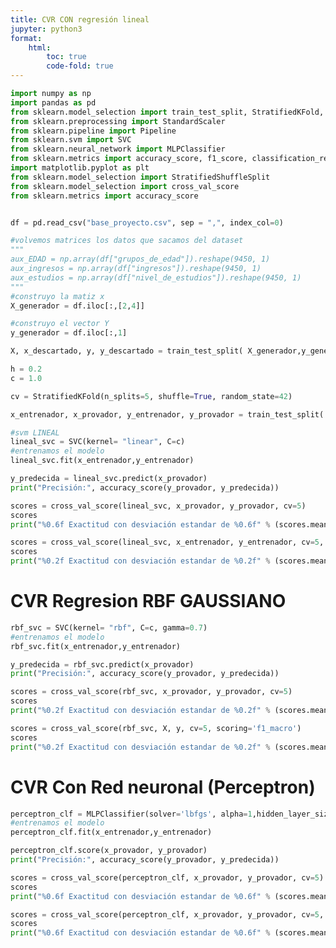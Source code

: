 ```yaml
---
title: CVR CON regresión lineal
jupyter: python3
format:
    html: 
        toc: true
        code-fold: true
---
```


```python

import numpy as np
import pandas as pd
from sklearn.model_selection import train_test_split, StratifiedKFold, cross_validate, GridSearchCV, cross_val_predict
from sklearn.preprocessing import StandardScaler
from sklearn.pipeline import Pipeline
from sklearn.svm import SVC
from sklearn.neural_network import MLPClassifier
from sklearn.metrics import accuracy_score, f1_score, classification_report, confusion_matrix, RocCurveDisplay, PrecisionRecallDisplay
import matplotlib.pyplot as plt
from sklearn.model_selection import StratifiedShuffleSplit
from sklearn.model_selection import cross_val_score
from sklearn.metrics import accuracy_score


df = pd.read_csv("base_proyecto.csv", sep = ",", index_col=0)
```

```python

#volvemos matrices los datos que sacamos del dataset
""" 
aux_EDAD = np.array(df["grupos_de_edad"]).reshape(9450, 1)
aux_ingresos = np.array(df["ingresos"]).reshape(9450, 1)
aux_estudios = np.array(df["nivel_de_estudios"]).reshape(9450, 1)
"""
#construyo la matiz x
X_generador = df.iloc[:,[2,4]]

#construyo el vector Y
y_generador = df.iloc[:,1]

X, x_descartado, y, y_descartado = train_test_split( X_generador,y_generador, test_size = 0.95, random_state = 0)         

h = 0.2 
c = 1.0

cv = StratifiedKFold(n_splits=5, shuffle=True, random_state=42)
```

```python
x_entrenador, x_provador, y_entrenador, y_provador = train_test_split( X,y, test_size = 0.40, random_state = 0) 
```



```python
#svm LINEAL 
lineal_svc = SVC(kernel= "linear", C=c)
#entrenamos el modelo
lineal_svc.fit(x_entrenador,y_entrenador)
```

```python
y_predecida = lineal_svc.predict(x_provador)
print("Precisión:", accuracy_score(y_provador, y_predecida))
```



```python
scores = cross_val_score(lineal_svc, x_provador, y_provador, cv=5)
scores
print("%0.6f Exactitud con desviación estandar de %0.6f" % (scores.mean(), scores.std()))
```

```python

scores = cross_val_score(lineal_svc, x_entrenador, y_entrenador, cv=5, scoring='f1_macro')
scores
print("%0.2f Exactitud con desviación estandar de %0.2f" % (scores.mean(), scores.std()))
```

# CVR Regresion RBF GAUSSIANO

```python
rbf_svc = SVC(kernel= "rbf", C=c, gamma=0.7)
#entrenamos el modelo
rbf_svc.fit(x_entrenador,y_entrenador)
```

```python
y_predecida = rbf_svc.predict(x_provador)
print("Precisión:", accuracy_score(y_provador, y_predecida))
```

```python
scores = cross_val_score(rbf_svc, x_provador, y_provador, cv=5)
scores
print("%0.2f Exactitud con desviación estandar de %0.2f" % (scores.mean(), scores.std()))
```

```python
scores = cross_val_score(rbf_svc, X, y, cv=5, scoring='f1_macro')
scores
print("%0.2f Exactitud con desviación estandar de %0.2f" % (scores.mean(), scores.std()))
```

# CVR Con Red neuronal (Perceptron) 

```python
perceptron_clf = MLPClassifier(solver='lbfgs', alpha=1,hidden_layer_sizes=(5, 2))
#entrenamos el modelo
perceptron_clf.fit(x_entrenador,y_entrenador)
```

```python
perceptron_clf.score(x_provador, y_provador)
print("Precisión:", accuracy_score(y_provador, y_predecida))
```

```python

scores = cross_val_score(perceptron_clf, x_provador, y_provador, cv=5)
scores
print("%0.6f Exactitud con desviación estandar de %0.6f" % (scores.mean(), scores.std()))
```

```python
scores = cross_val_score(perceptron_clf, x_provador, y_provador, cv=5, scoring='f1_macro')
scores
print("%0.6f Exactitud con desviación estandar de %0.6f" % (scores.mean(), scores.std()))
```




